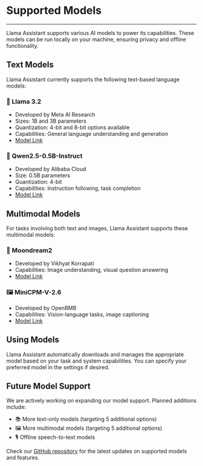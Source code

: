 # Supported Models
---

Llama Assistant supports various AI models to power its capabilities. These models can be run locally on your machine, ensuring privacy and offline functionality.

## Text Models

Llama Assistant currently supports the following text-based language models:

### 🦙 Llama 3.2
- Developed by Meta AI Research
- Sizes: 1B and 3B parameters
- Quantization: 4-bit and 8-bit options available
- Capabilities: General language understanding and generation
- [Model Link](https://github.com/facebookresearch/llama)

### 🐧 Qwen2.5-0.5B-Instruct
- Developed by Alibaba Cloud
- Size: 0.5B parameters  
- Quantization: 4-bit
- Capabilities: Instruction following, task completion
- [Model Link](https://huggingface.co/Qwen/Qwen2.5-0.5B-Instruct-GGUF)

## Multimodal Models

For tasks involving both text and images, Llama Assistant supports these multimodal models:

### 🌙 Moondream2
- Developed by Vikhyat Korrapati
- Capabilities: Image understanding, visual question answering
- [Model Link](https://huggingface.co/vikhyatk/moondream2)

### 🖼️ MiniCPM-V-2.6
- Developed by OpenBMB
- Capabilities: Vision-language tasks, image captioning
- [Model Link](https://huggingface.co/openbmb/MiniCPM-V-2_6-gguf)

## Using Models

Llama Assistant automatically downloads and manages the appropriate model based on your task and system capabilities. You can specify your preferred model in the settings if desired.

## Future Model Support

We are actively working on expanding our model support. Planned additions include:

- 📚 More text-only models (targeting 5 additional options)
- 🖼️ More multimodal models (targeting 5 additional options)
- 🎙️ Offline speech-to-text models

Check our [GitHub repository](https://github.com/vietanhdev/llama-assistant) for the latest updates on supported models and features.